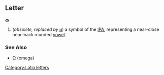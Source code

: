 ==Letter==
'''ɷ'''

#(''obsolete, replaced by [[ʊ]]'') a symbol of the [[IPA]], representing a near-close near-back rounded [[vowel]].
===See Also===
*[[Ω]] ([[omega]])
[[Category:Latin letters]]
